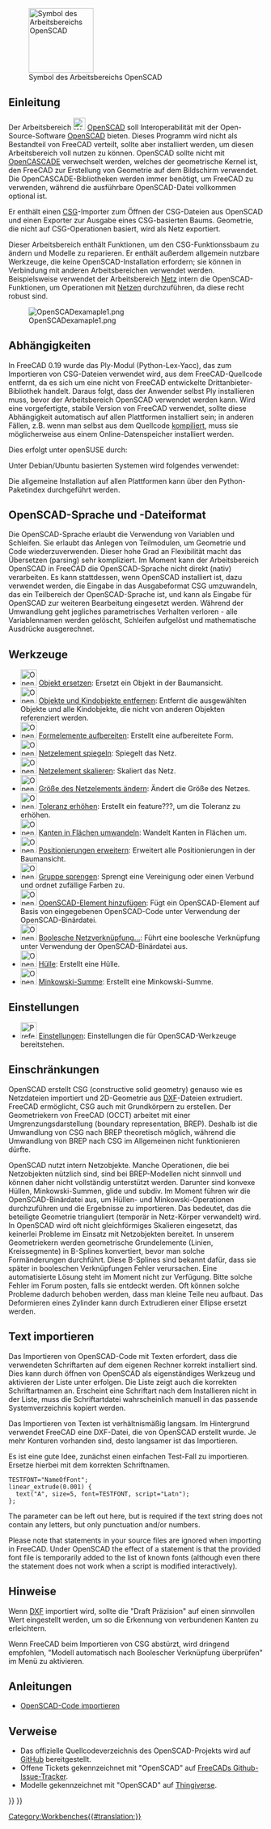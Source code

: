 <languages/>

{{Docnav/de
|[[Mesh_Workbench/de|Arbeitsbereich Mesh]]
|[[Part_Workbench/de|Arbeitsbereich Part]]
|IconL=Workbench_Mesh.svg
|IconR=Workbench_Part.svg
}}

[[Image:Workbench_OpenSCAD.svg|thumb|128px|Symbol des Arbeitsbereichs OpenSCAD]]

{{TOCright}}

<span id="Introduction"></span>
==Einleitung==

Der Arbeitsbereich [[Image:Workbench_OpenSCAD.svg|24px]] [[OpenSCAD_Workbench/de|OpenSCAD]] soll Interoperabilität mit der Open-Source-Software [https://www.openscad.org/ OpenSCAD] bieten. Dieses Programm wird nicht als Bestandteil von FreeCAD verteilt, sollte aber installiert werden, um diesen Arbeitsbereich voll nutzen zu können. OpenSCAD sollte nicht mit [[OpenCASCADE/de|OpenCASCADE]] verwechselt werden, welches der geometrische Kernel ist, den FreeCAD zur Erstellung von Geometrie auf dem Bildschirm verwendet. Die OpenCASCADE-Bibliotheken werden immer benötigt, um FreeCAD zu verwenden, während die ausführbare OpenSCAD-Datei vollkommen optional ist.

Er enthält einen [[OpenSCAD_CSG/de|CSG]]-Importer zum Öffnen der CSG-Dateien aus OpenSCAD und einen Exporter zur Ausgabe eines CSG-basierten Baums. Geometrie, die nicht auf CSG-Operationen basiert, wird als Netz exportiert.

Dieser Arbeitsbereich enthält Funktionen, um den CSG-Funktionssbaum zu ändern und Modelle zu reparieren. Er enthält außerdem allgemein nutzbare Werkzeuge, die keine OpenSCAD-Installation erfordern; sie können in Verbindung mit anderen Arbeitsbereichen verwendet werden. Beispielsweise verwendet der Arbeitsbereich [[Mesh_Workbench/de|Netz]] intern die OpenSCAD-Funktionen, um Operationen mit [[mesh/de|Netzen]] durchzuführen, da diese recht robust sind.

[[Image:OpenSCADexamaple1.png]]

<span id="Dependencies"></span>
== Abhängigkeiten ==

In FreeCAD 0.19 wurde das Ply-Modul (Python-Lex-Yacc), das zum Importieren von CSG-Dateien verwendet wird, aus dem FreeCAD-Quellcode entfernt, da es sich um eine nicht von FreeCAD entwickelte Drittanbieter-Bibliothek handelt. Daraus folgt, dass der Anwender selbst Ply installieren muss, bevor der Arbeitsbereich OpenSCAD verwendet werden kann. Wird eine vorgefertigte, stabile Version von FreeCAD verwendet, sollte diese Abhängigkeit automatisch auf allen Plattformen installiert sein; in anderen Fällen, z.B. wenn man selbst aus dem Quellcode [[Compiling/de|kompiliert]], muss sie möglicherweise aus einem Online-Datenspeicher installiert werden.

Dies erfolgt unter openSUSE durch:

{{Code|code=
sudo zypper install python3-ply
}}

Unter Debian/Ubuntu basierten Systemen wird folgendes verwendet:

{{Code|code=
sudo apt install python3-ply
}}

Die allgemeine Installation auf allen Plattformen kann über den Python-Paketindex durchgeführt werden.

{{Code|code=
pip3 install --user ply
}}

<span id="OpenSCAD_language_and_file_format"></span>
== OpenSCAD-Sprache und -Dateiformat ==

Die OpenSCAD-Sprache erlaubt die Verwendung von Variablen und Schleifen. Sie erlaubt das Anlegen von Teilmodulen, um Geometrie und Code wiederzuverwenden. Dieser hohe Grad an Flexibilität macht das Übersetzen (parsing) sehr kompliziert. Im Moment kann der Arbeitsbereich OpenSCAD in FreeCAD die OpenSCAD-Sprache nicht direkt (nativ) verarbeiten. Es kann stattdessen, wenn OpenSCAD installiert ist, dazu verwendet werden, die Eingabe in das Ausgabeformat CSG umzuwandeln, das ein Teilbereich der OpenSCAD-Sprache ist, und kann als Eingabe für OpenSCAD zur weiteren Bearbeitung eingesetzt werden. Während der Umwandlung geht jegliches parametrisches Verhalten verloren - alle Variablennamen werden gelöscht, Schleifen aufgelöst und mathematische Ausdrücke ausgerechnet.

<span id="Tools"></span>
==Werkzeuge==

* [[Image:OpenSCAD_ReplaceObject.svg|32px]] [[OpenSCAD_ReplaceObject/de|Objekt ersetzen]]: Ersetzt ein Objekt in der Baumansicht.
* [[Image:OpenSCAD_RemoveSubtree.svg|32px]] [[OpenSCAD_RemoveSubtree/de|Objekte und Kindobjekte entfernen]]: Entfernt die ausgewählten Objekte und alle Kindobjekte, die nicht von anderen Objekten referenziert werden.
* [[Image:OpenSCAD_RefineShapeFeature.svg|32px]] [[OpenSCAD_RefineShapeFeature/de|Formelemente aufbereiten]]: Erstellt eine aufbereitete Form.
* [[Image:OpenSCAD_MirrorMeshFeature.svg|32px]] [[OpenSCAD_MirrorMeshFeature/de|Netzelement spiegeln]]: Spiegelt das Netz.
* [[Image:OpenSCAD_ScaleMeshFeature.svg|32px]] [[OpenSCAD_ScaleMeshFeature/de| Netzelement skalieren]]: Skaliert das Netz.
* [[Image:OpenSCAD_ResizeMeshFeature.svg|32px]] [[OpenSCAD_ResizeMeshFeature/de|Größe des Netzelements ändern]]: Ändert die Größe des Netzes.
* [[Image:OpenSCAD_IncreaseToleranceFeature.svg|32px]] [[OpenSCAD_IncreaseToleranceFeature/de|Toleranz erhöhen]]: Erstellt ein feature???, um die Toleranz zu erhöhen.
* [[Image:OpenSCAD_Edgestofaces.svg|32px]] [[OpenSCAD_Edgestofaces/de|Kanten in Flächen umwandeln]]: Wandelt Kanten in Flächen um.
* [[Image:OpenSCAD_ExpandPlacements.svg|32px]] [[OpenSCAD_ExpandPlacements/de|Positionierungen erweitern]]: Erweitert alle Positionierungen in der Baumansicht.
* [[Image:OpenSCAD_ExplodeGroup.svg|32px]] [[OpenSCAD_ExplodeGroup/de|Gruppe sprengen]]: Sprengt eine Vereinigung oder einen Verbund und ordnet zufällige Farben zu.
* [[Image:OpenSCAD_AddOpenSCADElement.svg|32px]] [[OpenSCAD_AddOpenSCADElement/de|OpenSCAD-Element hinzufügen]]: Fügt ein OpenSCAD-Element auf Basis von eingegebenen OpenSCAD-Code unter Verwendung der OpenSCAD-Binärdatei.
* [[Image:OpenSCAD_MeshBoolean.svg|32px]] [[OpenSCAD_MeshBoolean/de|Boolesche Netzverknüpfung...]]: Führt eine boolesche Verknüpfung unter Verwendung der OpenSCAD-Binärdatei aus.
* [[Image:OpenSCAD_Hull.svg|32px]] [[OpenSCAD_Hull/de|Hülle]]: Erstellt eine Hülle.
* [[Image:OpenSCAD_Minkowski.svg|32px]] [[OpenSCAD_Minkowski/de|Minkowski-Summe]]: Erstellt eine Minkowski-Summe.

<span id="Preferences"></span>
==Einstellungen==

* [[Image:Preferences-openscad.svg|32px]] [[OpenSCAD_Preferences/de|Einstellungen]]: Einstellungen die für OpenSCAD-Werkzeuge bereitstehen.

<span id="Limitations"></span>
==Einschränkungen==

OpenSCAD erstellt CSG (constructive solid geometry) genauso wie es Netzdateien importiert und 2D-Geometrie aus [[DXF/de|DXF]]-Dateien extrudiert. FreeCAD ermöglicht, CSG auch mit Grundkörpern zu erstellen. Der Geometriekern von FreeCAD (OCCT) arbeitet mit einer Umgrenzungsdarstellung (boundary representation, BREP). Deshalb ist die Umwandlung von CSG nach BREP theoretisch möglich, während die Umwandlung von BREP nach CSG im Allgemeinen nicht funktionieren dürfte.

OpenSCAD nutzt intern Netzobjekte. Manche Operationen, die bei Netzobjekten nützlich sind, sind bei BREP-Modellen nicht sinnvoll und können daher nicht vollständig unterstützt werden. Darunter sind konvexe Hüllen, Minkowski-Summen, glide und subdiv. Im Moment führen wir die OpenSCAD-Binärdatei aus, um Hüllen- und Minkowski-Operationen durchzuführen und die Ergebnisse zu importieren. Das bedeutet, das die beteiligte Geometrie trianguliert (temporär in Netz-Körper verwandelt) wird. In OpenSCAD wird oft nicht gleichförmiges Skalieren eingesetzt, das keinerlei Probleme im Einsatz mit Netzobjekten bereitet. In unserem Geometriekern werden geometrische Grundelemente (Linien, Kreissegmente) in B-Splines konvertiert, bevor man solche Formänderungen durchführt. Diese B-Splines sind bekannt dafür, dass sie später in booleschen Verknüpfungen Fehler verursachen. Eine automatisierte Lösung steht im Moment nicht zur Verfügung. Bitte solche Fehler im Forum posten, falls sie entdeckt werden. Oft können solche Probleme dadurch behoben werden, dass man kleine Teile neu aufbaut. Das Deformieren eines Zylinder kann durch Extrudieren einer Ellipse ersetzt werden.

<span id="Importing_text"></span>
==Text importieren==

Das Importieren von OpenSCAD-Code mit Texten erfordert, dass die verwendeten Schriftarten auf dem eigenen Rechner korrekt installiert sind. Dies kann durch öffnen von OpenSCAD als eigenständiges Werkzeug und aktivieren der Liste unter {{MenuCommand|Help → Font List}} erfolgen. Die Liste zeigt auch die korrekten Schriftartnamen an. Erscheint eine Schriftart nach dem Installieren nicht in der Liste, muss die Schriftartdatei wahrscheinlich manuell in das passende Systemverzeichnis kopiert werden.

Das Importieren von Texten ist verhältnismäßig langsam. Im Hintergrund verwendet FreeCAD eine DXF-Datei, die von OpenSCAD erstellt wurde. Je mehr Konturen vorhanden sind, desto langsamer ist das Importieren.

Es ist eine gute Idee, zunächst einen einfachen Test-Fall zu importieren. Ersetze hierbei  {{Incode|Schriftnamen}}  mit dem korrekten Schriftnamen.

<pre>
TESTFONT="NameOfFont";
linear_extrude(0.001) {
  text("A", size=5, font=TESTFONT, script="Latn");
};
</pre>

<div lang="en" dir="ltr" class="mw-content-ltr">
The {{Incode|<nowiki>script="Latn"</nowiki>}} parameter can be left out here, but is required if the text string does not contain any letters, but only punctuation and/or numbers.
</div>

<div lang="en" dir="ltr" class="mw-content-ltr">
Please note that {{Incode|<nowiki>use <FONT>;</nowiki>}} statements in your source files are ignored when importing in FreeCAD. Under OpenSCAD the effect of a {{Incode|use}} statement is that the provided font file is temporarily added to the list of known fonts (although even there the statement does not work when a script is modified interactively).
</div>

<span id="Hints"></span>
== Hinweise ==

Wenn [[DXF/de|DXF]] importiert wird, sollte die "Draft Präzision" auf einen sinnvollen Wert eingestellt werden, um so die Erkennung von verbundenen Kanten zu erleichtern.

Wenn FreeCAD beim Importieren von CSG abstürzt, wird dringend empfohlen, "Modell automatisch nach Boolescher Verknüpfung überprüfen" im Menü {{MenuCommand|Bearbeiten → Einstellungen → Part/Part Design → Allgemein → Modelleinstellungen}} zu aktivieren.

<span id="Tutorials"></span>
==Anleitungen==

* [[Import_OpenSCAD_code/de|OpenSCAD-Code importieren]]

<span id="Links"></span>
== Verweise ==

* Das offizielle Quellcodeverzeichnis des OpenSCAD-Projekts wird auf [https://github.com/openscad/openscad GitHub] bereitgestellt.
* Offene Tickets gekennzeichnet mit "OpenSCAD" auf [https://github.com/FreeCAD/FreeCAD/labels/Mod:%20OpenSCAD FreeCADs Github-Issue-Tracker].
* Modelle gekennzeichnet mit "OpenSCAD" auf [http://www.thingiverse.com/tag:openscad Thingiverse].


{{Docnav/de
|[[Mesh_Workbench/de|Arbeitsbereich Mesh]]
|[[Part_Workbench/de|Arbeitsbereich Part]]
|IconL=Workbench_Mesh.svg
|IconR=Workbench_Part.svg
}}

{{OpenSCAD Tools navi{{#translation:}}}}
{{Userdocnavi{{#translation:}}}}
[[Category:Workbenches{{#translation:}}]]